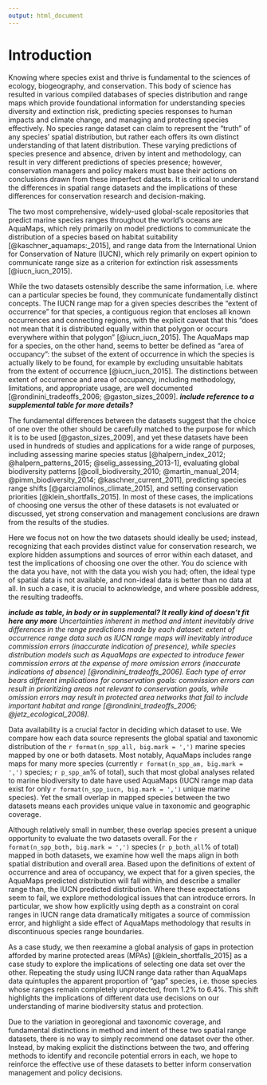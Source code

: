 ```yaml
---
output: html_document
---
```


<!--
The introduction should:
  Provide background that puts the manuscript into context and allows readers outside the field to understand the purpose and significance of the study
  Define the problem addressed and why it is important
  Include a brief review of the key literature
  Note any relevant controversies or disagreements in the field
  Conclude with a brief statement of the overall aim of the work and a comment about whether that aim was achieved
-->

# Introduction

Knowing where species exist and thrive is fundamental to the sciences of ecology, biogeography, and conservation.  This body of science has resulted in various compiled databases of species distribution and range maps which provide foundational information for understanding species diversity and extinction risk, predicting species responses to human impacts and climate change, and managing and protecting species effectively.  No species range dataset can claim to represent the "truth" of any species' spatial distribution, but rather each offers its own distinct understanding of that latent distribution.  These varying predictions of species presence and absence, driven by intent and methodology, can result in very different predictions of species presence; however, conservation managers and policy makers must base their actions on conclusions drawn from these imperfect datasets.  It is critical to understand the differences in spatial range datasets and the implications of these differences for conservation research and decision-making.

The two most comprehensive, widely-used global-scale repositories that predict marine species ranges throughout the world's oceans are AquaMaps, which rely primarily on model predictions to communicate the distribution of a species based on habitat suitability [@kaschner_aquamaps:_2015], and range data from the International Union for Conservation of Nature (IUCN), which rely primarily on expert opinion to communicate range size as a criterion for extinction risk assessments [@iucn_iucn_2015]. 

While the two datasets ostensibly describe the same information, i.e. where can a particular species be found, they communicate fundamentally distinct concepts.  The IUCN range map for a given species describes the "extent of occurrence" for that species, a contiguous region that encloses all known occurrences and connecting regions, with the explicit caveat that this "does not mean that it is distributed equally within that polygon or occurs everywhere within that polygon" [@iucn_iucn_2015].  The AquaMaps map for a species, on the other hand, seems to better be defined as "area of occupancy": the subset of the extent of occurrence in which the species is actually likely to be found, for example by excluding unsuitable habitats from the extent of occurrence [@iucn_iucn_2015].  The distinctions between extent of occurrence and area of occupancy, including methodology, limitations, and appropriate usage, are well documented [@rondinini_tradeoffs_2006; @gaston_sizes_2009]. ___include reference to a supplemental table for more details?___

<!--
_paragraph describing IUCN and AM as extent of occurrence and area of occupancy respectively, with basic defs and implication that AM will generally be smaller than IUCN; possibly refer to Table S1 for defs and details?_ _one reference: http://www.biodiversitya-z.org/content/species-extent-of-occurrence-eoo "The intent behind this parameter is to measure the degree to which risks from threatening factors are spread spatially across the taxon’s geographical distribution. It is not intended to be an estimate of the amount of occupied or potential habitat, or a general measure of the taxon’s range" and http://www.biodiversitya-z.org/content/species-area-of-occupancy-aoo "The measure reflects the fact that a taxon will not usually occur throughout the area of its extent of occurrence, which may, for example, contain unsuitable habitats"_
-->

The fundamental differences between the datasets suggest that the choice of one over the other should be carefully matched to the purpose for which it is to be used [@gaston_sizes_2009], and yet these datasets have been used in hundreds of studies and applications for a wide range of purposes, including assessing marine species status [@halpern_index_2012; @halpern_patterns_2015; @selig_assessing_2013-1], evaluating global biodiversity patterns [@coll_biodiversity_2010; @martin_manual_2014; @pimm_biodiversity_2014; @kaschner_current_2011], predicting species range shifts [@garciamolinos_climate_2015], and setting conservation priorities [@klein_shortfalls_2015].  In most of these cases, the implications of choosing one versus the other of these datasets is not evaluated or discussed, yet strong conservation and management conclusions are drawn from the results of the studies.

Here we focus not on how the two datasets should ideally be used; instead, recognizing that each provides distinct value for conservation research, we explore hidden assumptions and sources of error within each dataset, and test the implications of choosing one over the other.  You do science with the data you have, not with the data you wish you had; often, the ideal type of spatial data is not available, and non-ideal data is better than no data at all.  In such a case, it is crucial to acknowledge, and where possible address, the resulting tradeoffs.

___include as table, in body or in supplemental?  It really kind of doesn't fit here any more___ _Uncertainties inherent in method and intent inevitably drive differences in the range predictions made by each dataset: extent of occurrence range data such as IUCN range maps will inevitably introduce commission errors (inaccurate indication of presence), while species distribution models such as AquaMaps are expected to introduce fewer commission errors at the expense of more omission errors (inaccurate indications of absence) [@rondinini_tradeoffs_2006].  Each type of error bears different implications for conservation goals: commission errors can result in prioritizing areas not relevant to conservation goals, while omission errors may result in protected area networks that fail to include important habitat and range [@rondinini_tradeoffs_2006; @jetz_ecological_2008]._ 

Data availability is a crucial factor in deciding which dataset to use.  We compare how each data source represents the global spatial and taxonomic distribution of the `r format(n_spp_all, big.mark = ',')` marine species mapped by one or both datasets.  Most notably, AquaMaps includes range maps for many more species (currently `r format(n_spp_am, big.mark = ',')` species; `r p_spp_am`% of total), such that most global analyses related to marine biodiversity to date have used AquaMaps (IUCN range map data exist for only `r format(n_spp_iucn, big.mark = ',')` unique marine species).  Yet the small overlap in mapped species between the two datasets means each provides unique value in taxonomic and geographic coverage. 

Although relatively small in number, these overlap species present a unique opportunity to evaluate the two datasets overall.  For the `r format(n_spp_both, big.mark = ',')` species (`r p_both_all`% of total) mapped in both datasets, we examine how well the maps align in both spatial distribution and overall area.  Based upon the definitions of extent of occurrence and area of occupancy, we expect that for a given species, the AquaMaps predicted distribution will fall within, and describe a smaller range than, the IUCN predicted distribution.  Where these expectations seem to fail, we explore methodological issues that can introduce errors.  In particular, we show how explicitly using depth as a constraint on coral ranges in IUCN range data dramatically mitigates a source of commission error, and highlight a side effect of AquaMaps methodology that results in discontinuous species range boundaries.

<!--As understanding of a given species improves, we expect that range maps, regardless of method, would more closely approach the true distribution in predicting species presence and absence.  Close alignment between two independent range maps can therefore indicate higher confidence in species presence or absence than a single map.-->  

<!--
We then reexamine two recent marine biodiversity studies - an assessment of the status of global biodiversity within the Ocean Health Index (OHI) [@halpern_index_2012; @halpern_patterns_2015] and a global analysis of gaps in protection afforded by marine protected areas (MPAs) [@klein_shortfalls_2015] - as case studies to explore the implications of prioritizing one data set over the other.  The results highlight possible consequences of different data use decisions on our understanding of marine biodiversity status and protection.  
-->

As a case study, we then reexamine a global analysis of gaps in protection afforded by marine protected areas (MPAs) [@klein_shortfalls_2015] as a case study to explore the implications of selecting one data set over the other.  Repeating the study using IUCN range data rather than AquaMaps data quintuples the apparent proportion of "gap" species, i.e. those species whose ranges remain completely unprotected, from 1.2% to 6.4%.  This shift highlights the implications of different data use decisions on our understanding of marine biodiversity status and protection.  

Due to the variation in georegional and taxonomic coverage, and fundamental distinctions in method and intent of these two spatial range datasets, there is no way to simply recommend one dataset over the other.  <!--Instead, we recommend simple methods to account for incidence of errors in each dataset, accounting for and reconciling differences in species range predictions to better inform conservation management and policy decisions.-->  Instead, by making explicit the distinctions between the two, and offering methods to identify and reconcile potential errors in each, we hope to reinforce the effective use of these datasets to better inform conservation management and policy decisions.
